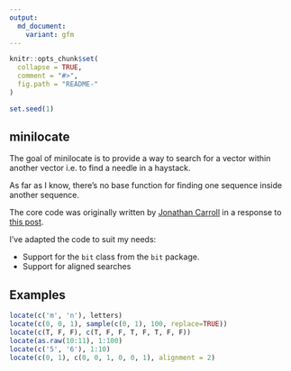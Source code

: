 ---
output:
  md_document:
    variant: gfm
---

<!-- README.md is generated from README.Rmd. Please edit that file -->

```{r, echo = FALSE}
knitr::opts_chunk$set(
  collapse = TRUE,
  comment = "#>",
  fig.path = "README-"
)

set.seed(1)
```

minilocate
------------------------------------------------------------------------------

The goal of minilocate is to provide a way to search for a vector within another
vector i.e. to find a needle in a haystack.

As far as I know, there's no base function for finding one sequence inside 
another sequence.

The core code was originally written by [Jonathan Carroll](https://twitter.com/carroll_jono)
in a response to [this post](https://coolbutuseless.github.io/2018/04/03/finding-a-length-n-needle-in-a-haystack/).

I've adapted the code to suit my needs:

* Support for the `bit` class from the `bit` package.
* Support for aligned searches


Examples
------------------------------------------------------------------------------


```{r example}
locate(c('m', 'n'), letters)
locate(c(0, 0, 1), sample(c(0, 1), 100, replace=TRUE))
locate(c(T, F, F), c(T, F, F, T, F, T, F, F))
locate(as.raw(10:11), 1:100)
locate(c('5', '6'), 1:10)
locate(c(0, 1), c(0, 0, 1, 0, 0, 1), alignment = 2)
```
